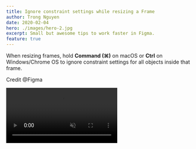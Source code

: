 ```yaml
---
title: Ignore constraint settings while resizing a Frame
author: Trong Nguyen
date: 2020-02-04
hero: ./images/hero-2.jpg
excerpt: Small but awesome tips to work faster in Figma.
feature: true
---
```


<div class="Grid Col2">
<p>

When resizing frames, hold **Command (⌘)** on macOS or **Ctrl** on Windows/Chrome OS to ignore constraint settings for all objects inside that frame.

Credit @Figma

</p>

<div class="video">
  <video autoplay loop muted playsinline src="https://video.twimg.com/ext_tw_video/1196899710419841025/pu/vid/1280x720/jdZ5QQ9YhVHAp9D4.mp4"></video>
</div>
</div>